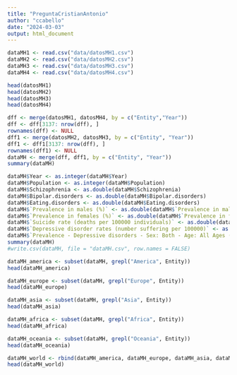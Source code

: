 ```yaml
---
title: "PreguntaCristianAntonio"
author: "ccabello"
date: "2024-03-03"
output: html_document
---
```


```r
dataMH1 <- read.csv("data/datosMH1.csv")
dataMH2 <- read.csv("data/datosMH2.csv")
dataMH3 <- read.csv("data/datosMH3.csv")
dataMH4 <- read.csv("data/datosMH4.csv")

head(datosMH1)
head(datosMH2)
head(datosMH3)
head(datosMH4)
```
```r
dff <- merge(datosMH1, datosMH4, by = c("Entity","Year"))
dff <- dff[3137: nrow(dff), ]
rownames(dff) <- NULL
dff1 <- merge(datosMH2, datosMH3, by = c("Entity", "Year"))
dff1 <- dff1[3137: nrow(dff), ]
rownames(dff1) <- NULL
dataMH <- merge(dff, dff1, by = c("Entity", "Year"))
summary(dataMH)
```

```r
dataMH$Year <- as.integer(dataMH$Year)
dataMH$Population <- as.integer(dataMH$Population)
dataMH$Schizophrenia <- as.double(dataMH$Schizophrenia)
dataMH$Bipolar.disorders <- as.double(dataMH$Bipolar.disorders)
dataMH$Eating.disorders <- as.double(dataMH$Eating.disorders)
dataMH$`Prevalence in males (%)` <- as.double(dataMH$`Prevalence in males (%)`)
dataMH$`Prevalence in females (%)` <- as.double(dataMH$`Prevalence in females (%)`)
dataMH$`Suicide rate (deaths per 100000 individuals)` <- as.double(dataMH$`Suicide rate (deaths per 100000 individuals)`)
dataMH$`Depressive disorder rates (number suffering per 100000)` <- as.double(dataMH$`Depressive disorder rates (number suffering per 100000)`)
dataMH$`Prevalence - Depressive disorders - Sex: Both - Age: All Ages (Number) (people suffering from depression)`<- as.double(dataMH$`Prevalence - Depressive disorders - Sex: Both - Age: All Ages (Number) (people suffering from depression)`)
summary(dataMH)
#write.csv(dataMH, file = "dataMH.csv", row.names = FALSE)
```

```r
dataMH_america <- subset(dataMH, grepl("America", Entity))
head(dataMH_america)

dataMH_europe <- subset(dataMH, grepl("Europe", Entity))
head(dataMH_europe)

dataMH_asia <- subset(dataMH, grepl("Asia", Entity))
head(dataMH_asia)

dataMH_africa <- subset(dataMH, grepl("Africa", Entity))
head(dataMH_africa)

dataMH_oceania <- subset(dataMH, grepl("Oceania", Entity))
head(dataMH_oceania)

dataMH_world <- rbind(dataMH_america, dataMH_europe, dataMH_asia, dataMH_africa, dataMH_oceania)
head(dataMH_world)
```

